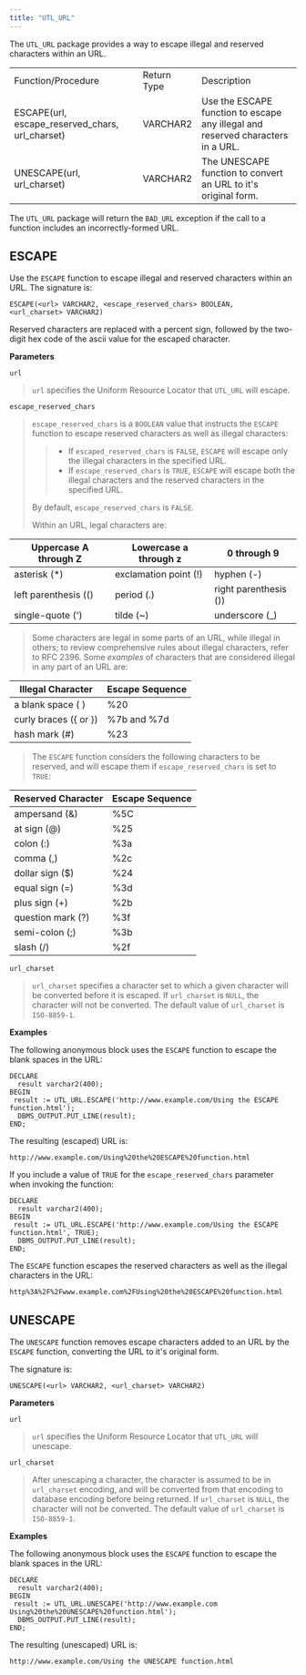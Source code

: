 ```yaml
---
title: "UTL_URL"
---
```




The `UTL_URL` package provides a way to escape illegal and reserved characters within an URL.

|                                                    |             |                                                                                 |
|----------------------------------------------------|-------------|---------------------------------------------------------------------------------|
| Function/Procedure                                 | Return Type | Description                                                                     |
| ESCAPE(url, escape\_reserved\_chars, url\_charset) | VARCHAR2    | Use the ESCAPE function to escape any illegal and reserved characters in a URL. |
| UNESCAPE(url, url\_charset)                        | VARCHAR2    | The UNESCAPE function to convert an URL to it's original form.                  |

The `UTL_URL` package will return the `BAD_URL` exception if the call to a function includes an incorrectly-formed URL.

## ESCAPE

Use the `ESCAPE` function to escape illegal and reserved characters within an URL. The signature is:

    ESCAPE(<url> VARCHAR2, <escape_reserved_chars> BOOLEAN,
    <url_charset> VARCHAR2)

Reserved characters are replaced with a percent sign, followed by the two-digit hex code of the ascii value for the escaped character.

**Parameters**

`url`

> `url` specifies the Uniform Resource Locator that `UTL_URL` will escape.

`escape_reserved_chars`

> `escape_reserved_chars` is a `BOOLEAN` value that instructs the `ESCAPE` function to escape reserved characters as well as illegal characters:
>
> > -   If `escaped_reserved_chars` is `FALSE`, `ESCAPE` will escape only the illegal characters in the specified URL.
> > -   If `escape_reserved_chars` is `TRUE`, `ESCAPE` will escape both the illegal characters and the reserved characters in the specified URL.
>
> By default, `escape_reserved_chars` is `FALSE`.
>
> Within an URL, legal characters are:

| Uppercase A through Z | Lowercase a through z | 0 through 9           |
|-----------------------|-----------------------|-----------------------|
| asterisk (\*)         | exclamation point (!) | hyphen (-)            |
| left parenthesis (()  | period (.)            | right parenthesis ()) |
| single-quote (')      | tilde (\~)            | underscore (\_)       |

> Some characters are legal in some parts of an URL, while illegal in others; to review comprehensive rules about illegal characters, refer to RFC 2396. Some *examples* of characters that are considered illegal in any part of an URL are:

| Illegal Character     | Escape Sequence |
|-----------------------|-----------------|
| a blank space ( )     | %20             |
| curly braces ({ or }) | %7b and %7d     |
| hash mark (\#)        | %23             |

> The `ESCAPE` function considers the following characters to be reserved, and will escape them if `escape_reserved_chars` is set to `TRUE`:

| Reserved Character | Escape Sequence |
|--------------------|-----------------|
| ampersand (&)      | %5C             |
| at sign (@)        | %25             |
| colon (:)          | %3a             |
| comma (,)          | %2c             |
| dollar sign ($)    | %24             |
| equal sign (=)     | %3d             |
| plus sign (+)      | %2b             |
| question mark (?)  | %3f             |
| semi-colon (;)     | %3b             |
| slash (/)          | %2f             |

`url_charset`

> `url_charset` specifies a character set to which a given character will be converted before it is escaped. If `url_charset` is `NULL`, the character will not be converted. The default value of `url_charset` is `ISO-8859-1`.

**Examples**

The following anonymous block uses the `ESCAPE` function to escape the blank spaces in the URL:

    DECLARE
      result varchar2(400);
    BEGIN
     result := UTL_URL.ESCAPE('http://www.example.com/Using the ESCAPE
    function.html');
      DBMS_OUTPUT.PUT_LINE(result);
    END;

The resulting (escaped) URL is:

    http://www.example.com/Using%20the%20ESCAPE%20function.html

If you include a value of `TRUE` for the `escape_reserved_chars` parameter when invoking the function:

    DECLARE
      result varchar2(400);
    BEGIN
     result := UTL_URL.ESCAPE('http://www.example.com/Using the ESCAPE
    function.html', TRUE);
      DBMS_OUTPUT.PUT_LINE(result);
    END;

The `ESCAPE` function escapes the reserved characters as well as the illegal characters in the URL:

    http%3A%2F%2Fwww.example.com%2FUsing%20the%20ESCAPE%20function.html

## UNESCAPE

The `UNESCAPE` function removes escape characters added to an URL by the `ESCAPE` function, converting the URL to it's original form.

The signature is:

    UNESCAPE(<url> VARCHAR2, <url_charset> VARCHAR2)

**Parameters**

`url`

> `url` specifies the Uniform Resource Locator that `UTL_URL` will unescape.

`url_charset`

> After unescaping a character, the character is assumed to be in `url_charset` encoding, and will be converted from that encoding to database encoding before being returned. If `url_charset` is `NULL`, the character will not be converted. The default value of `url_charset` is `ISO-8859-1`.

**Examples**

The following anonymous block uses the `ESCAPE` function to escape the blank spaces in the URL:

    DECLARE
      result varchar2(400);
    BEGIN
     result := UTL_URL.UNESCAPE('http://www.example.com
    Using%20the%20UNESCAPE%20function.html');
      DBMS_OUTPUT.PUT_LINE(result);
    END;

The resulting (unescaped) URL is:

    http://www.example.com/Using the UNESCAPE function.html
